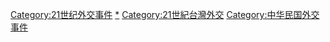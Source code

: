 [[Category:21世纪外交事件|Category:21世纪外交事件]]
[[Category:21世纪台湾政治事件|*]]
[[Category:21世紀台灣外交|Category:21世紀台灣外交]]
[[Category:中华民国外交事件|Category:中华民国外交事件]]